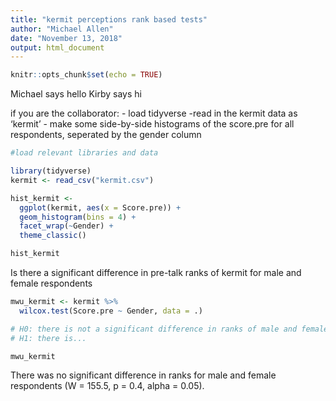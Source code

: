 ```yaml
---
title: "kermit perceptions rank based tests"
author: "Michael Allen"
date: "November 13, 2018"
output: html_document
---
```


```r
knitr::opts_chunk$set(echo = TRUE)
```

Michael says hello
Kirby says hi

if you are the collaborator:
- load tidyverse
-read in the kermit data as 'kermit'
- make some side-by-side histograms of the score.pre for all respondents, seperated by the gender column 

```r
#load relevant libraries and data

library(tidyverse)
kermit <- read_csv("kermit.csv")

hist_kermit <- 
  ggplot(kermit, aes(x = Score.pre)) +
  geom_histogram(bins = 4) +
  facet_wrap(~Gender) + 
  theme_classic()

hist_kermit
```

Is there a significant difference in pre-talk ranks of kermit for male and female respondents

```r
mwu_kermit <- kermit %>%
  wilcox.test(Score.pre ~ Gender, data = .)

# H0: there is not a significant difference in ranks of male and female respondents
# H1: there is...

mwu_kermit
```

There was no significant difference in ranks for male and female respondents (W = 155.5, p = 0.4, alpha = 0.05).